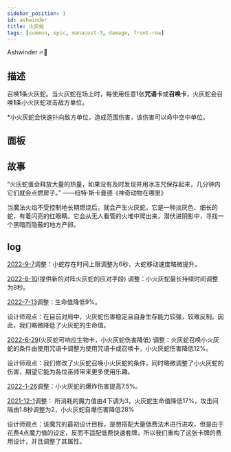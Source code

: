 ```yaml
---
sidebar_position: 1
id: ashwinder
title: 火灰蛇
tags: [summon, epic, manacost-3, damage, front-row]
---
```


Ashwinder 🔥🐍

<!--truncate-->



<CardBasics cardKey={id}/>


## 描述

召唤**1**条火灰蛇。当火灰蛇在场上时，每使用任意1张**咒语卡**或**召唤卡**，火灰蛇会召唤**1**条小火灰蛇攻击敌方单位。

*小火灰蛇会快速扑向敌方单位，造成范围伤害，该伤害可以命中空中单位。

## 面板


<LevelComponent/>


<CardDynamicTable cardKey={id}/>


<CardComplexTable cardKey={id}/>


## 故事

“火灰蛇蛋会释放大量的热量，如果没有及时发现并用冰冻咒保存起来，几分钟内它们就会点燃房子。” ——纽特·斯卡曼德《神奇动物在哪里》

当魔法火焰不受控制地长期燃烧后，就会产生火灰蛇。它是一种淡灰色、细长的蛇，有着闪亮的红眼睛。它会从无人看管的火堆中爬出来，潜伏进阴影中，寻找一个黑暗而隐蔽的地方产卵。


## log

[2022-9-7](/blog/220907-update-annc#adjustment)调整：小蛇存在时间上限调整为6秒，大蛇移动速度略微提升。

[2022-8-10](/blog/220810-update-annc#adjustment)(提供新的对阵火灰蛇的应对手段)
调整：小火灰蛇最长持续时间调整为8秒。

[2022-7-13](/blog/220713-update-annc#adjustment)调整：生命值降低9%。

设计师观点：在目前对局中，火灰蛇伤害稳定且自身生存能力较强，较难反制。因此，我们略微降低了火灰蛇的生命值。

[2022-6-29](/blog/220629-update-annc#adjustment)(火灰蛇可响应生物卡，小火灰蛇伤害降低)
调整：火灰蛇召唤小火灰蛇的条件由使用咒语卡调整为使用咒语卡或召唤卡，小火灰蛇伤害降低12%。

设计师观点：我们修改了火灰蛇召唤小火灰蛇的条件，同时略微调整了小火灰蛇的伤害，期望它能为各位巫师带来更多使用乐趣。

[2022-1-26](/blog/220126-update-annc#adjustment)调整：小火灰蛇的爆炸伤害提高7.5%。

[2021-12-1](/blog/211201-update-annc#adjustment)调整： 所消耗的魔力值由4下调为3，火灰蛇生命值降低17%，攻击间隔由1.8秒调整为2，小火灰蛇自爆伤害降低28%

设计师观点：该魔咒的最初设计目标，是想搭配大量低费法术进行进攻，但是由于花费4点魔力值的设定，反而不适配低费快速套牌，所以我们重构了这张卡牌的费用设计，并且调整了其属性。

